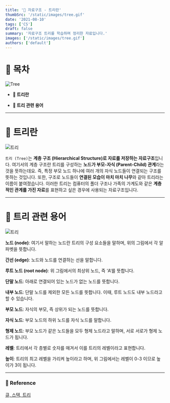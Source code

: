```yaml
---
title: '🌴 자료구조 - 트리란'
thumbSrc: '/static/images/tree.gif'
date: '2021-08-10'
tags: ['CS']
draft: false
summary: '자료구조 트리를 학습하며 정리한 자료입니다.'
images: ['/static/images/tree.gif']
authors: ['default']
---
```


# 📌 목차

![Tree](/static/images/tree.gif)

- **🌴 트리란**

- **📖 트리 관련 용어**

---

# 🌴 트리란

![트리](/static/images/tree.png)

`트리 (Tree)`는 **계층 구조 (Hierarchical Structure)로 자료를 저장하는 자료구조**입니다. 여기서의 계층 구조란 트리를 구성하는 **노드가 부모-자식 (Parent-Child) 관계**라는 것을 뜻하는데요. 즉, 특정 부모 노드 하나에 여러 개의 자식 노드들이 연결되는 구조를 뜻하는 것입니다. 또한, 구조로 노드들이 **연결된 모습이 마치 마치 나무**와 같아 트리라는 이름이 붙여졌습니다. 이러한 트리는 컴퓨터의 폴더 구조나 가족의 가계도와 같은 **계층적인 관계를 가진 자료**를 표현하고 싶은 경우에 사용되는 자료구조입니다.

---

# 📖 트리 관련 용어

![트리](/static/images/tree2.png)

**노드 (node)**: 여기서 말하는 노드란 트리의 구성 요소들을 말하며, 위의 그림에서 각 알파벳을 뜻합니다.

**간선 (edge)**: 노드와 노드를 연결하는 선을 말합니다.

**루트 노드 (root node)**: 위 그림에서의 최상위 노드, 즉 ‘A‘를 뜻합니다.

**단말 노드**: 아래로 연결되어 있는 노드가 없는 노드를 뜻합니다.

**내부 노드**: 단말 노드를 제외한 모든 노드를 뜻합니다. 이때, 루트 노드도 내부 노드라고 할 수 있습니다.

**부모 노드**: 자식의 부모, 즉 상위가 되는 노드를 뜻합니다.

**자식 노드**: 부모 노드의 하위 노드를 자식 노드를 말합니다.

**형제 노드**: 부모 노드가 같은 노드들을 모두 형제 노드라고 말하며, 서로 서로가 형제 노드가 됩니다.

**레벨**: 트리에서 각 층별로 숫자를 매겨서 이를 트리의 레벨이라고 표현합니다.

**높이**: 트리의 최고 레벨을 가리켜 높이라고 하며, 위 그림에서는 레벨이 0-3 이므로 높이가 3이 됩니다.

---

### 🔗 Reference

[큐, 스택, 트리](https://helloworldjavascript.net/pages/282-data-structures.html)
